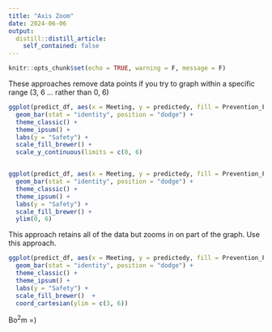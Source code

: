 ```yaml
---
title: "Axis Zoom"
date: 2024-06-06
output:
  distill::distill_article:
    self_contained: false
---
```



```r
knitr::opts_chunk$set(echo = TRUE, warning = F, message = F)

```

These approaches remove data points if you try to graph within a specific range (3, 6 ... rather than 0, 6)


```r


ggplot(predict_df, aes(x = Meeting, y = predictedy, fill = Prevention_Focus)) + 
  geom_bar(stat = "identity", position = "dodge") + 
  theme_classic() + 
  theme_ipsum() + 
  labs(y = "Safety") + 
  scale_fill_brewer() +
  scale_y_continuous(limits = c(0, 6)


ggplot(predict_df, aes(x = Meeting, y = predictedy, fill = Prevention_Focus)) + 
  geom_bar(stat = "identity", position = "dodge") + 
  theme_classic() + 
  theme_ipsum() + 
  labs(y = "Safety") + 
  scale_fill_brewer() +
  ylim(0, 6)


```

This approach retains all of the data but zooms in on part of the graph. Use this approach.





```r

ggplot(predict_df, aes(x = Meeting, y = predictedy, fill = Prevention_Focus)) + 
  geom_bar(stat = "identity", position = "dodge") + 
  theme_classic() + 
  theme_ipsum() + 
  labs(y = "Safety") + 
  scale_fill_brewer()  +
  coord_cartesian(ylim = c(3, 6))

```



Bo$^2$m =)

